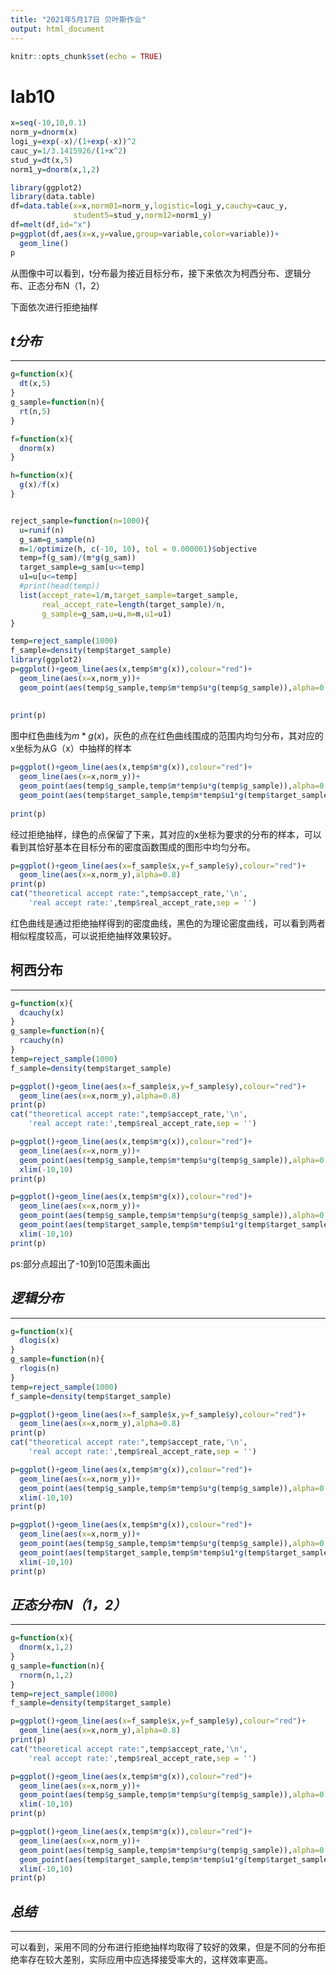 ```yaml
---
title: "2021年5月17日 贝叶斯作业"
output: html_document
---
```


```r
knitr::opts_chunk$set(echo = TRUE)
```

# lab10
```r
x=seq(-10,10,0.1)
norm_y=dnorm(x)
logi_y=exp(-x)/(1+exp(-x))^2
cauc_y=1/3.1415926/(1+x^2)
stud_y=dt(x,5)
norm1_y=dnorm(x,1,2)
```

```r
library(ggplot2)
library(data.table)
df=data.table(x=x,norm01=norm_y,logistic=logi_y,cauchy=cauc_y,
              student5=stud_y,norm12=norm1_y)
df=melt(df,id="x")
p=ggplot(df,aes(x=x,y=value,group=variable,color=variable))+
  geom_line()
p
```

从图像中可以看到，t分布最为接近目标分布，接下来依次为柯西分布、逻辑分布、正态分布N（1，2）

下面依次进行拒绝抽样



## *t分布*

---

```r
g=function(x){
  dt(x,5)
}
g_sample=function(n){
  rt(n,5)
}

f=function(x){
  dnorm(x)
}

h=function(x){
  g(x)/f(x)
}


reject_sample=function(n=1000){
  u=runif(n)
  g_sam=g_sample(n)
  m=1/optimize(h, c(-10, 10), tol = 0.000001)$objective
  temp=f(g_sam)/(m*g(g_sam))
  target_sample=g_sam[u<=temp]
  u1=u[u<=temp]
  #print(head(temp))
  list(accept_rate=1/m,target_sample=target_sample,
       real_accept_rate=length(target_sample)/n,
       g_sample=g_sam,u=u,m=m,u1=u1)
}

temp=reject_sample(1000)
f_sample=density(temp$target_sample)
library(ggplot2)
p=ggplot()+geom_line(aes(x,temp$m*g(x)),colour="red")+
  geom_line(aes(x=x,norm_y))+
  geom_point(aes(temp$g_sample,temp$m*temp$u*g(temp$g_sample)),alpha=0.3,colour="grey")
  
  
print(p)
```

图中红色曲线为$m*g(x)$，灰色的点在红色曲线围成的范围内均匀分布，其对应的x坐标为从G（x）中抽样的样本

```r
p=ggplot()+geom_line(aes(x,temp$m*g(x)),colour="red")+
  geom_line(aes(x=x,norm_y))+
  geom_point(aes(temp$g_sample,temp$m*temp$u*g(temp$g_sample)),alpha=0.3,colour="grey")+
  geom_point(aes(temp$target_sample,temp$m*temp$u1*g(temp$target_sample)),alpha=0.7,colour="green")
  
print(p)

```

经过拒绝抽样，绿色的点保留了下来，其对应的x坐标为要求的分布的样本，可以看到其恰好基本在目标分布的密度函数围成的图形中均匀分布。


```r
p=ggplot()+geom_line(aes(x=f_sample$x,y=f_sample$y),colour="red")+
  geom_line(aes(x=x,norm_y),alpha=0.8)
print(p)
cat("theoretical accept rate:",temp$accept_rate,'\n',
    'real accept rate:',temp$real_accept_rate,sep = '')
```

红色曲线是通过拒绝抽样得到的密度曲线，黑色的为理论密度曲线，可以看到两者相似程度较高，可以说拒绝抽样效果较好。

## 柯西分布

---

```r
g=function(x){
  dcauchy(x)
}
g_sample=function(n){
  rcauchy(n)
}
temp=reject_sample(1000)
f_sample=density(temp$target_sample)

p=ggplot()+geom_line(aes(x=f_sample$x,y=f_sample$y),colour="red")+
  geom_line(aes(x=x,norm_y),alpha=0.8)
print(p)
cat("theoretical accept rate:",temp$accept_rate,'\n',
    'real accept rate:',temp$real_accept_rate,sep = '')
```

```r
p=ggplot()+geom_line(aes(x,temp$m*g(x)),colour="red")+
  geom_line(aes(x=x,norm_y))+
  geom_point(aes(temp$g_sample,temp$m*temp$u*g(temp$g_sample)),alpha=0.3,colour="grey")+
  xlim(-10,10)
print(p)

p=ggplot()+geom_line(aes(x,temp$m*g(x)),colour="red")+
  geom_line(aes(x=x,norm_y))+
  geom_point(aes(temp$g_sample,temp$m*temp$u*g(temp$g_sample)),alpha=0.3,colour="grey")+
  geom_point(aes(temp$target_sample,temp$m*temp$u1*g(temp$target_sample)),alpha=0.7,colour="green")+
  xlim(-10,10)
print(p)
```

ps:部分点超出了-10到10范围未画出

## *逻辑分布*

---

```r
g=function(x){
  dlogis(x)
}
g_sample=function(n){
  rlogis(n)
}
temp=reject_sample(1000)
f_sample=density(temp$target_sample)

p=ggplot()+geom_line(aes(x=f_sample$x,y=f_sample$y),colour="red")+
  geom_line(aes(x=x,norm_y),alpha=0.8)
print(p)
cat("theoretical accept rate:",temp$accept_rate,'\n',
    'real accept rate:',temp$real_accept_rate,sep = '')
```

```r
p=ggplot()+geom_line(aes(x,temp$m*g(x)),colour="red")+
  geom_line(aes(x=x,norm_y))+
  geom_point(aes(temp$g_sample,temp$m*temp$u*g(temp$g_sample)),alpha=0.3,colour="grey")+
  xlim(-10,10)
print(p)

p=ggplot()+geom_line(aes(x,temp$m*g(x)),colour="red")+
  geom_line(aes(x=x,norm_y))+
  geom_point(aes(temp$g_sample,temp$m*temp$u*g(temp$g_sample)),alpha=0.3,colour="grey")+
  geom_point(aes(temp$target_sample,temp$m*temp$u1*g(temp$target_sample)),alpha=0.7,colour="green")+
  xlim(-10,10)
print(p)
```

## *正态分布N（1，2）*

---

```r
g=function(x){
  dnorm(x,1,2)
}
g_sample=function(n){
  rnorm(n,1,2)
}
temp=reject_sample(1000)
f_sample=density(temp$target_sample)

p=ggplot()+geom_line(aes(x=f_sample$x,y=f_sample$y),colour="red")+
  geom_line(aes(x=x,norm_y),alpha=0.8)
print(p)
cat("theoretical accept rate:",temp$accept_rate,'\n',
    'real accept rate:',temp$real_accept_rate,sep = '')
```

```r
p=ggplot()+geom_line(aes(x,temp$m*g(x)),colour="red")+
  geom_line(aes(x=x,norm_y))+
  geom_point(aes(temp$g_sample,temp$m*temp$u*g(temp$g_sample)),alpha=0.3,colour="grey")+
  xlim(-10,10)
print(p)

p=ggplot()+geom_line(aes(x,temp$m*g(x)),colour="red")+
  geom_line(aes(x=x,norm_y))+
  geom_point(aes(temp$g_sample,temp$m*temp$u*g(temp$g_sample)),alpha=0.3,colour="grey")+
  geom_point(aes(temp$target_sample,temp$m*temp$u1*g(temp$target_sample)),alpha=0.7,colour="green")+
  xlim(-10,10)
print(p)
```

## *总结*

---

可以看到，采用不同的分布进行拒绝抽样均取得了较好的效果，但是不同的分布拒绝率存在较大差别，实际应用中应选择接受率大的，这样效率更高。
